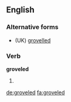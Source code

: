 ==English==

===Alternative forms===
* (UK) [[grovelled]]

===Verb===
'''groveled'''

# {{US}} {{simple past of|grovel}}

[[de:groveled]]
[[fa:groveled]]